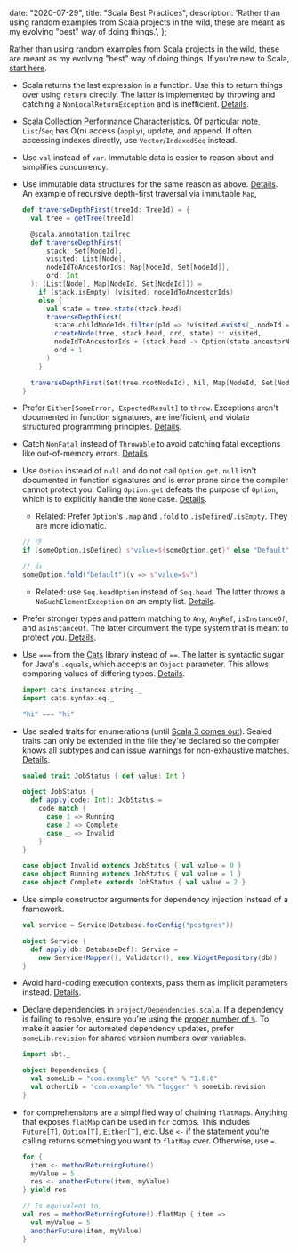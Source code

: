 
  date: "2020-07-29",
  title: "Scala Best Practices",
  description:
    'Rather than using random examples from Scala projects in the wild, these are meant as my evolving "best" way of doing things.',
};


<LearningScalaSeries />

Rather than using random examples from Scala projects in the wild, these are meant as my evolving "best" way of doing things. If you're new to Scala, [start here](./scala-learning-resources).

- Scala returns the last expression in a function. Use this to return things over using `return` directly. The latter is implemented by throwing and catching a `NonLocalReturnException` and is inefficient. [Details](https://github.com/alexandru/scala-best-practices/blob/master/sections/2-language-rules.md#21-must-not-use-return).
- [Scala Collection Performance Characteristics](https://docs.scala-lang.org/overviews/collections-2.13/performance-characteristics.html). Of particular note, `List`/`Seq` has O(n) access (`apply`), update, and append. If often accessing indexes directly, use `Vector`/`IndexedSeq` instead.
- Use `val` instead of `var`. Immutable data is easier to reason about and simplifies concurrency.
- Use immutable data structures for the same reason as above. [Details](https://github.com/alexandru/scala-best-practices/blob/master/sections/2-language-rules.md#22-should-use-immutable-data-structures). An example of recursive depth-first traversal via immutable `Map`,

  ```scala
  def traverseDepthFirst(treeId: TreeId) = {
    val tree = getTree(treeId)

    @scala.annotation.tailrec
    def traverseDepthFirst(
        stack: Set[NodeId],
        visited: List[Node],
        nodeIdToAncestorIds: Map[NodeId, Set[NodeId]],
        ord: Int
    ): (List[Node], Map[NodeId, Set[NodeId]]) =
      if (stack.isEmpty) (visited, nodeIdToAncestorIds)
      else {
        val state = tree.state(stack.head)
        traverseDepthFirst(
          state.childNodeIds.filter(pId => !visited.exists(_.nodeId === pId)) ++ stack.tail,
          createNode(tree, stack.head, ord, state) :: visited,
          nodeIdToAncestorIds + (stack.head -> Option(state.ancestorNodeIds).getOrElse(Set())),
          ord + 1
        )
      }

    traverseDepthFirst(Set(tree.rootNodeId), Nil, Map[NodeId, Set[NodeId]](), 0)
  }
  ```

- Prefer `Either[SomeError, ExpectedResult]` to `throw`. Exceptions aren't documented in function signatures, are inefficient, and violate structured programming principles. [Details](https://github.com/alexandru/scala-best-practices/blob/master/sections/2-language-rules.md#27-must-not-throw-exceptions-for-validations-of-user-input-or-flow-control).
- Catch `NonFatal` instead of `Throwable` to avoid catching fatal exceptions like out-of-memory errors. [Details](https://github.com/alexandru/scala-best-practices/blob/master/sections/2-language-rules.md#28-must-not-catch-throwable-when-catching-exceptions).
- Use `Option` instead of `null` and do not call `Option.get`. `null` isn't documented in function signatures and is error prone since the compiler cannot protect you. Calling `Option.get` defeats the purpose of `Option`, which is to explicitly handle the `None` case. [Details](https://github.com/alexandru/scala-best-practices/blob/master/sections/2-language-rules.md#29-must-not-use-null).

  - Related: Prefer `Option`'s `.map` and `.fold` to `.isDefined`/`.isEmpty`. They are more idiomatic.

  ```scala
  // 👎
  if (someOption.isDefined) s"value=${someOption.get}" else "Default"

  // 👍
  someOption.fold("Default")(v => s"value=$v")
  ```

  - Related: use `Seq.headOption` instead of `Seq.head`. The latter throws a `NoSuchElementException` on an empty list. [Details](https://github.com/alexandru/scala-best-practices/blob/master/sections/2-language-rules.md#220-must-not-use-seqhead).

- Prefer stronger types and pattern matching to `Any`, `AnyRef`, `isInstanceOf`, and `asInstanceOf`. The latter circumvent the type system that is meant to protect you. [Details](https://github.com/alexandru/scala-best-practices/blob/master/sections/2-language-rules.md#212-should-not-use-any-or-anyref-or-isinstanceof--asinstanceof).
- Use `===` from the [Cats](https://typelevel.org/cats/) library instead of `==`. The latter is syntactic sugar for Java's `.equals`, which accepts an `Object` parameter. This allows comparing values of differing types. [Details](https://typelevel.org/cats/typeclasses/eq.html).

  ```scala
  import cats.instances.string._
  import cats.syntax.eq._

  "hi" === "hi"
  ```

- Use sealed traits for enumerations (until [Scala 3 comes out](https://dotty.epfl.ch/docs/reference/enums/enums.html)). Sealed traits can only be extended in the file they're declared so the compiler knows all subtypes and can issue warnings for non-exhaustive matches. [Details](https://stackoverflow.com/questions/11203268/what-is-a-sealed-trait/11203867#11203867).

  ```scala
  sealed trait JobStatus { def value: Int }

  object JobStatus {
    def apply(code: Int): JobStatus =
      code match {
        case 1 => Running
        case 2 => Complete
        case _ => Invalid
      }
  }

  case object Invalid extends JobStatus { val value = 0 }
  case object Running extends JobStatus { val value = 1 }
  case object Complete extends JobStatus { val value = 2 }
  ```

- Use simple constructor arguments for dependency injection instead of a framework.

  ```scala Main.scala
  val service = Service(Database.forConfig("postgres"))
  ```

  ```scala Service.scala
  object Service {
    def apply(db: DatabaseDef): Service =
      new Service(Mapper(), Validator(), new WidgetRepository(db))
  }
  ```

- Avoid hard-coding execution contexts, pass them as implicit parameters instead. [Details](https://github.com/alexandru/scala-best-practices/blob/master/sections/4-concurrency-parallelism.md#411-must-not-hardcode-the-thread-pool--execution-context).
- Declare dependencies in `project/Dependencies.scala`. If a dependency is failing to resolve, ensure you're using the [proper number of `%`](https://www.scala-sbt.org/1.x/docs/Library-Dependencies.html#Getting+the+right+Scala+version+with). To make it easier for automated dependency updates, prefer `someLib.revision` for shared version numbers over variables.

  ```scala Dependencies.scala
  import sbt._

  object Dependencies {
    val someLib = "com.example" %% "core" % "1.0.0"
    val otherLib = "com.example" %% "logger" % someLib.revision
  }
  ```

- `for` comprehensions are a simplified way of chaining `flatMap`s. Anything that exposes `flatMap` can be used in `for` comps. This includes `Future[T]`, `Option[T]`, `Either[T]`, etc. Use `<-` if the statement you're calling returns something you want to `flatMap` over. Otherwise, use `=`.

  ```scala
  for {
    item <- methodReturningFuture()
    myValue = 5
    res <- anotherFuture(item, myValue)
  } yield res

  // Is equivalent to,
  val res = methodReturningFuture().flatMap { item =>
    val myValue = 5
    anotherFuture(item, myValue)
  }
  ```
